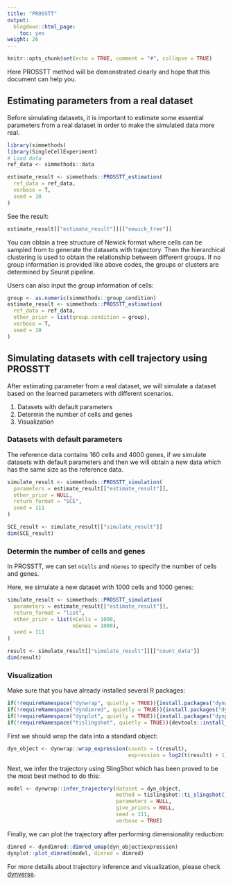 ```yaml
---
title: "PROSSTT"
output:
  blogdown::html_page:
    toc: yes
weight: 26
---
```


<!-- github markdown built using 
rmarkdown::render("vignettes/PROSSTT.Rmd", output_format = rmarkdown::github_document())
-->

```r
knitr::opts_chunk$set(echo = TRUE, comment = "#", collapse = TRUE)
```
Here PROSSTT method will be demonstrated clearly and hope that this document can help you.

## Estimating parameters from a real dataset

Before simulating datasets, it is important to estimate some essential parameters from a real dataset in order to make the simulated data more real. 

```r
library(simmethods)
library(SingleCellExperiment)
# Load data
ref_data <- simmethods::data
```


```r
estimate_result <- simmethods::PROSSTT_estimation(
  ref_data = ref_data,
  verbose = T,
  seed = 10
)
```

See the result:
```r
estimate_result[["estimate_result"]][["newick_tree"]]
```
You can obtain a tree structure of Newick format where cells can be sampled from to generate the datasets with trajectory. Then the hierarchical clustering is used to obtain the relationship between different groups. If no group information is provided like above codes, the groups or clusters are determined by Seurat pipeline.

Users can also input the group information of cells:

```r
group <- as.numeric(simmethods::group_condition)
estimate_result <- simmethods::PROSSTT_estimation(
  ref_data = ref_data,
  other_prior = list(group.condition = group),
  verbose = T,
  seed = 10
)
```


## Simulating datasets with cell trajectory using PROSSTT

After estimating parameter from a real dataset, we will simulate a dataset based on the learned parameters with different scenarios.

1. Datasets with default parameters
2. Determin the number of cells and genes
3. Visualization

### Datasets with default parameters

The reference data contains 160 cells and 4000 genes, if we simulate datasets with default parameters and then we will obtain a new data which has the same size as the reference data.

```r
simulate_result <- simmethods::PROSSTT_simulation(
  parameters = estimate_result[["estimate_result"]],
  other_prior = NULL,
  return_format = "SCE",
  seed = 111
)
```

```r
SCE_result <- simulate_result[["simulate_result"]]
dim(SCE_result)
```

### Determin the number of cells and genes

In PROSSTT, we can set `nCells` and `nGenes` to specify the number of cells and genes.

Here, we simulate a new dataset with 1000 cells and 1000 genes:

```r
simulate_result <- simmethods::PROSSTT_simulation(
  parameters = estimate_result[["estimate_result"]],
  return_format = "list",
  other_prior = list(nCells = 1000,
                     nGenes = 1000),
  seed = 111
)
```

```r
result <- simulate_result[["simulate_result"]][["count_data"]]
dim(result)
```


### Visualization

Make sure that you have already installed several R packages:
```r
if(!requireNamespace("dynwrap", quietly = TRUE)){install.packages("dynwrap")}
if(!requireNamespace("dyndimred", quietly = TRUE)){install.packages("dyndimred")}
if(!requireNamespace("dynplot", quietly = TRUE)){install.packages("dynplot")}
if(!requireNamespace("tislingshot", quietly = TRUE)){devtools::install_github("dynverse/ti_slingshot/package/")}
```

First we should wrap the data into a standard object:

```r
dyn_object <- dynwrap::wrap_expression(counts = t(result),
                                       expression = log2(t(result) + 1))
```

Next, we infer the trajectory using SlingShot which has been proved to be the most best method to do this:

```r
model <- dynwrap::infer_trajectory(dataset = dyn_object,
                                   method = tislingshot::ti_slingshot(),
                                   parameters = NULL,
                                   give_priors = NULL,
                                   seed = 111,
                                   verbose = TRUE)
```

Finally, we can plot the trajectory after performing dimensionality reduction:
```r
dimred <- dyndimred::dimred_umap(dyn_object$expression)
dynplot::plot_dimred(model, dimred = dimred)
```

For more details about trajectory inference and visualization, please check [dynverse](https://dynverse.org/).